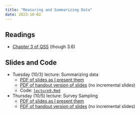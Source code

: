 ```yaml
---
title: "Measuring and Summarizing Data"
date: 2023-10-02
---
```



## Readings 

- [Chapter 3 of QSS](https://press.princeton.edu/books/hardcover/9780691222271/quantitative-social-science) (though 3.6)


## Slides and Code

- Tuesday (10/3) lecture: Summarizing data
  - [PDF of slides as I present them](/slides/09_summarizing_data.pdf)
  - [PDF of handout version of slides](/slides/09_summarizing_data_handout.pdf) (no incremental slides)
  - Code: [`lecture9.Rmd`](/files/code/lecture9.Rmd)
  

- Thursday (10/5) lecture: Survey Sampling
  - [PDF of slides as I present them](/slides/10_survey_sampling.pdf)
  - [PDF of handout version of slides](/slides/10_survey_sampling_handout.pdf) (no incremental slides)
<!--   - Code: [`cces.Rmd`](/files/code/cces.Rmd) -->
